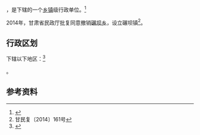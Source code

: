 {{中国乡级行政区|62/12/24/207/000}}

'''{{PAGENAMEBASE}}'''，是{{PRC admin/fullname|62/12/24/207/000|3}}下辖的一个[[乡镇|乡镇]]级行政单位。<ref>{{PRC admin/ref sgc|{{PRC admin/parent|62/12/24/207/000}}}}</ref>

2014年，甘肃省民政厅批复同意撤销[[碾坝乡|碾坝乡]]，设立碾坝镇<ref>甘民复〔2014〕161号</ref>。

== 行政区划 ==

{{PAGENAMEBASE}}下辖以下地区：<ref>{{PRC admin/ref sgc|62/12/24/207/000}}</ref>

{{PRC admin/children|62/12/24/207/000}}。

== 参考资料 ==

{{reflist}}

{{行政区划小作品}}
{{PRC admin/navcat|62/12/24/207/000}}